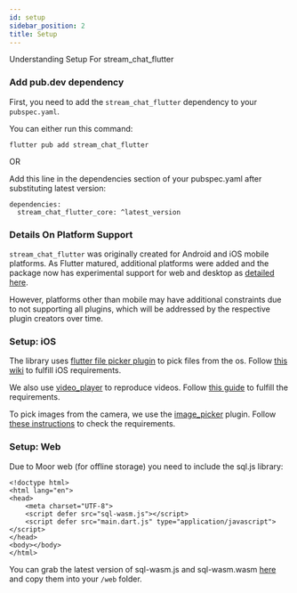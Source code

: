 ```yaml
---
id: setup
sidebar_position: 2
title: Setup
---
```


Understanding Setup For stream_chat_flutter

### Add pub.dev dependency

First, you need to add the `stream_chat_flutter` dependency to your `pubspec.yaml`.

You can either run this command:

```
flutter pub add stream_chat_flutter
```

OR

Add this line in the dependencies section of your pubspec.yaml after substituting latest version:

```
dependencies:
  stream_chat_flutter_core: ^latest_version
```

### Details On Platform Support

`stream_chat_flutter` was originally created for Android and iOS mobile platforms. As Flutter matured,
additional platforms were added and the package now has experimental support for web and desktop as
[detailed here](https://getstream.io/blog/announcing-experimental-multi-platform-support-for-the-stream-flutter-sdk/).

However, platforms other than mobile may have additional constraints due to not supporting all plugins,
which will be addressed by the respective plugin creators over time.

### Setup: iOS

The library uses [flutter file picker plugin](https://github.com/miguelpruivo/flutter_file_picker) to pick files from the os.
Follow [this wiki](https://github.com/miguelpruivo/flutter_file_picker/wiki/Setup#ios) to fulfill iOS requirements.

We also use [video_player](https://pub.dev/packages/video_player) to reproduce videos.
Follow [this guide](https://pub.dev/packages/video_player#installation) to fulfill the requirements.

To pick images from the camera, we use the [image_picker](https://pub.dev/packages/image_picker) plugin.
Follow [these instructions](https://pub.dev/packages/image_picker#ios) to check the requirements.

### Setup: Web

Due to Moor web (for offline storage) you need to include the sql.js library:

```
<!doctype html>
<html lang="en">
<head>
    <meta charset="UTF-8">
    <script defer src="sql-wasm.js"></script>
    <script defer src="main.dart.js" type="application/javascript"></script>
</head>
<body></body>
</html>
```

You can grab the latest version of sql-wasm.js and sql-wasm.wasm [here](https://github.com/sql-js/sql.js/releases)
and copy them into your `/web` folder.
